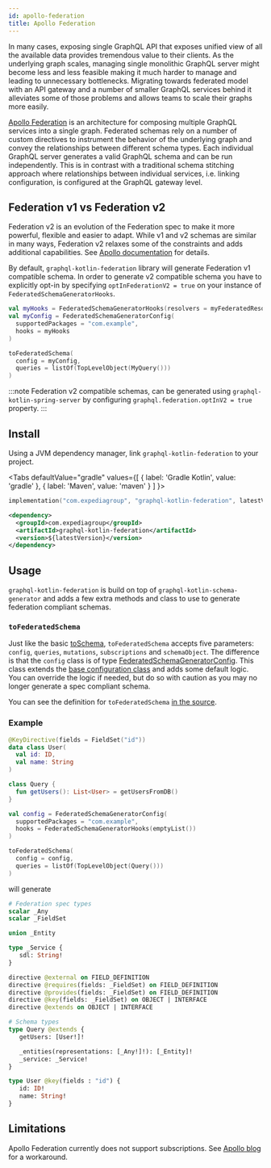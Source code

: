```yaml
---
id: apollo-federation
title: Apollo Federation
---
```




In many cases, exposing single GraphQL API that exposes unified view of all the available data provides tremendous value
to their clients. As the underlying graph scales, managing single monolithic GraphQL server might become less and less
feasible making it much harder to manage and leading to unnecessary bottlenecks. Migrating towards federated model with
an API gateway and a number of smaller GraphQL services behind it alleviates some of those problems and allows teams to
scale their graphs more easily.

[Apollo Federation](https://www.apollographql.com/docs/federation/) is an architecture for composing multiple GraphQL
services into a single graph. Federated schemas rely on a number of custom directives to instrument the behavior of the
underlying graph and convey the relationships between different schema types. Each individual GraphQL server generates a
valid GraphQL schema and can be run independently. This is in contrast with a traditional schema stitching approach where
relationships between individual services, i.e. linking configuration, is configured at the GraphQL gateway level.

## Federation v1 vs Federation v2

Federation v2 is an evolution of the Federation spec to make it more powerful, flexible and easier to adapt. While v1 and
v2 schemas are similar in many ways, Federation v2 relaxes some of the constraints and adds additional capabilities. See
[Apollo documentation](https://www.apollographql.com/docs/federation/federation-2/new-in-federation-2/) for details.

By default, `graphql-kotlin-federation` library will generate Federation v1 compatible schema. In order to generate v2
compatible schema you have to explicitly opt-in by specifying `optInFederationV2 = true` on your instance of `FederatedSchemaGeneratorHooks`.

```kotlin
val myHooks = FederatedSchemaGeneratorHooks(resolvers = myFederatedResolvers, optInFederationV2 = true)
val myConfig = FederatedSchemaGeneratorConfig(
  supportedPackages = "com.example",
  hooks = myHooks
)

toFederatedSchema(
  config = myConfig,
  queries = listOf(TopLevelObject(MyQuery()))
)
```

:::note
Federation v2 compatible schemas, can be generated using `graphql-kotlin-spring-server` by configuring `graphql.federation.optInV2 = true` property.
:::

## Install

Using a JVM dependency manager, link `graphql-kotlin-federation` to your project.

<Tabs
  defaultValue="gradle"
  values={[
    { label: 'Gradle Kotlin', value: 'gradle' },
    { label: 'Maven', value: 'maven' }
  ]
  }>

  <TabItem value="gradle">

```kotlin
implementation("com.expediagroup", "graphql-kotlin-federation", latestVersion)
```

  </TabItem>
  <TabItem value="maven">

```xml
<dependency>
  <groupId>com.expediagroup</groupId>
  <artifactId>graphql-kotlin-federation</artifactId>
  <version>${latestVersion}</version>
</dependency>
```

  </TabItem>
</Tabs>

## Usage

`graphql-kotlin-federation` is build on top of `graphql-kotlin-schema-generator` and adds a few extra methods and class to use to generate federation compliant schemas.

### `toFederatedSchema`

Just like the basic [toSchema](../schema-generator-getting-started.mdx), `toFederatedSchema` accepts five parameters: `config`, `queries`, `mutations`, `subscriptions` and `schemaObject`.
The difference is that the `config` class is of type [FederatedSchemaGeneratorConfig](https://github.com/ExpediaGroup/graphql-kotlin/blob/master/generator/graphql-kotlin-federation/src/main/kotlin/com/expediagroup/graphql/generator/federation/FederatedSchemaGeneratorConfig.kt).
This class extends the [base configuration class](../customizing-schemas/generator-config.md) and adds some default logic. You can override the logic if needed, but do so with caution as you may no longer generate a spec compliant schema.

You can see the definition for `toFederatedSchema` [in the
source](https://github.com/ExpediaGroup/graphql-kotlin/blob/master/generator/graphql-kotlin-federation/src/main/kotlin/com/expediagroup/graphql/generator/federation/toFederatedSchema.kt).

### Example

```kotlin
@KeyDirective(fields = FieldSet("id"))
data class User(
  val id: ID,
  val name: String
)

class Query {
  fun getUsers(): List<User> = getUsersFromDB()
}

val config = FederatedSchemaGeneratorConfig(
  supportedPackages = "com.example",
  hooks = FederatedSchemaGeneratorHooks(emptyList())
)

toFederatedSchema(
  config = config,
  queries = listOf(TopLevelObject(Query()))
)
```

will generate

```graphql
# Federation spec types
scalar _Any
scalar _FieldSet

union _Entity

type _Service {
   sdl: String!
}

directive @external on FIELD_DEFINITION
directive @requires(fields: _FieldSet) on FIELD_DEFINITION
directive @provides(fields: _FieldSet) on FIELD_DEFINITION
directive @key(fields: _FieldSet) on OBJECT | INTERFACE
directive @extends on OBJECT | INTERFACE

# Schema types
type Query @extends {
   getUsers: [User!]!

   _entities(representations: [_Any!]!): [_Entity]!
   _service: _Service!
}

type User @key(fields : "id") {
   id: ID!
   name: String!
}
```

## Limitations

Apollo Federation currently does not support subscriptions. See [Apollo blog](https://www.apollographql.com/blog/backend/federation/using-subscriptions-with-your-federated-data-graph/)
for a workaround.
